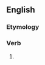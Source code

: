 ==English==

===Etymology===
{{suffix|en|approach|eth}}

===Verb===
{{head|en|verb form}}

# {{en-archaic third-person singular of|approach}}